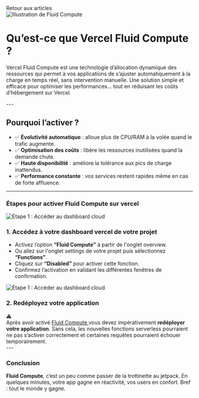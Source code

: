 
<MdxLayout>

<Link data-link="link" href="https://www.webcreatis.fr/blog" className="buttonAction">
    Retour aux articles
</Link>

<div className="w-full h-28 flex justify-center my-8">
<Image 
  src="/images/thumbnails/fluid-compute-by-vercel.webp" 
  alt="Illustration de Fluid Compute" 
  width={1300} 
  height={300} 
  className='w-full object-cover'
/>
</div>

# Qu’est-ce que Vercel Fluid Compute ?


<p>Vercel Fluid Compute est une technologie d’allocation dynamique des ressources qui permet à vos applications de s’ajuster automatiquement à la charge en temps réel, sans intervention manuelle.
Une solution simple et efficace pour optimiser les performances… tout en réduisant les coûts d’hébergement sur Vercel.</p>
---

## Pourquoi l’activer ?

- ✅ **<span className="text-green font-bold pl-5">Évolutivité automatique</span>** : alloue plus de CPU/RAM à la volée quand le trafic augmente.
- ✅  **<span className="text-green font-bold pl-5">Optimisation des coûts</span>** : libère les ressources inutilisées quand la demande chute.
- ✅  **<span className="text-green font-bold pl-5">Haute disponibilité</span>** : améliore la tolérance aux pics de charge inattendus.
- ✅  **<span className="text-green font-bold pl-5">Performance constante</span>** : vos services restent rapides même en cas de forte affluence.

---

### Étapes pour activer Fluid Compute sur vercel

<Image 
  src="/images/thumbnails/fluid-compute-vercel-etape-1.webp" 
  alt="Étape 1 : Accéder au dashboard cloud" 
  width={1100} 
  height={300} 
  className="object-cover rounded-lg pt-5"
/>

### 1. Accédez à votre dashboard vercel de votre projet

- Activez l’option **<span className="text-green font-bold">“Fluid Compute”</span>** à partir de l'onglet overview.
- Ou allez sur l'onglet settings de votre projet puis sélectionnez **<span className="text-green font-bold">“Functions”</span>**.
- Cliquez sur **<span className="text-green font-bold">“Disabled”</span>** pour activer cette fonction.
- Confirmez l’activation en validant les différentes fenêtres de confirmation.


<Image 
  src="/images/thumbnails/fluid-compute-activation-settings.webp" 
  alt="Étape 1 : Accéder au dashboard cloud" 
  width={1000} 
  height={750}
  className='w-full object-cover'
/>


### 2. Redéployez votre application


  <div className="flex space-x-2 items-center gap-5">
    <span className="text-2xl">⚠️</span>
      <div className='font-raleway font-normal'>
        Après avoir activé <a href="https://vercel.com/fluid" className="buttonAction">
    Fluid Compute
</a>vous devez impérativement <strong className="text-green font-bold text-base">redéployer votre application</strong>. 
        Sans cela, les nouvelles fonctions serverless pourraient ne pas s’activer correctement et certaines requêtes pourraient échouer temporairement.
      </div>

  </div>
---


### Conclusion

**<span className="text-green font-bold text-base">Fluid Compute</span>**, c’est un peu comme passer de la trottinette au jetpack.
En quelques minutes, votre app gagne en réactivité, vos users en confort. Bref : tout le monde y gagne.




</MdxLayout>
